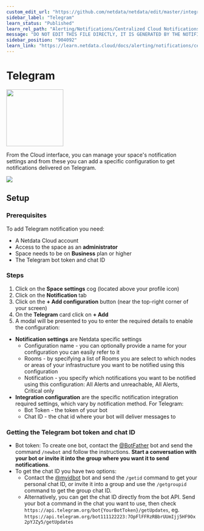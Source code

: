 ```yaml
---
custom_edit_url: "https://github.com/netdata/netdata/edit/master/integrations/cloud-notifications/metadata.yaml"
sidebar_label: "Telegram"
learn_status: "Published"
learn_rel_path: "Alerting/Notifications/Centralized Cloud Notifications"
message: "DO NOT EDIT THIS FILE DIRECTLY, IT IS GENERATED BY THE NOTIFICATION'S metadata.yaml FILE"
sidebar_position: "904092"
learn_link: "https://learn.netdata.cloud/docs/alerting/notifications/centralized-cloud-notifications/telegram"
---
```



# Telegram


<img src="https://netdata.cloud/img/telegram.svg" width="150"/>


From the Cloud interface, you can manage your space's notification settings and from these you can add a specific configuration to get notifications delivered on Telegram.


<img src="https://img.shields.io/badge/maintained%20by-Netdata-%2300ab44" />

## Setup

### Prerequisites

To add Telegram notification you need:

- A Netdata Cloud account
- Access to the space as an **administrator**
- Space needs to be on **Business** plan or higher
- The Telegram bot token and chat ID

### Steps

1. Click on the **Space settings** cog (located above your profile icon)
2. Click on the **Notification** tab
3. Click on the **+ Add configuration** button (near the top-right corner of your screen)
4. On the **Telegram** card click on **+ Add**
5. A modal will be presented to you to enter the required details to enable the configuration:
  - **Notification settings** are Netdata specific settings
      - Configuration name - you can optionally provide a name for your configuration  you can easily refer to it
      - Rooms - by specifying a list of Rooms you are select to which nodes or areas of your infrastructure you want to be notified using this configuration
      - Notification - you specify which notifications you want to be notified using this configuration: All Alerts and unreachable, All Alerts, Critical only
  - **Integration configuration** are the specific notification integration required settings, which vary by notification method. For Telegram:
      - Bot Token - the token of your bot
      - Chat ID - the chat id where your bot will deliver messages to

### Getting the Telegram bot token and chat ID

- Bot token: To create one bot, contact the [@BotFather](https://t.me/BotFather) bot and send the command `/newbot` and follow the instructions. **Start a conversation with your bot or invite it into the group where you want it to send notifications**.
- To get the chat ID you have two options:
    - Contact the [@myidbot](https://t.me/myidbot) bot and send the `/getid` command to get your personal chat ID, or invite it into a group and use the `/getgroupid` command to get the group chat ID.
    - Alternatively, you can get the chat ID directly from the bot API. Send your bot a command in the chat you want to use, then check `https://api.telegram.org/bot{YourBotToken}/getUpdates`, eg. `https://api.telegram.org/bot111122223:7OpFlFFRzRBbrUUmIjj5HF9Ox2pYJZy5/getUpdates`


